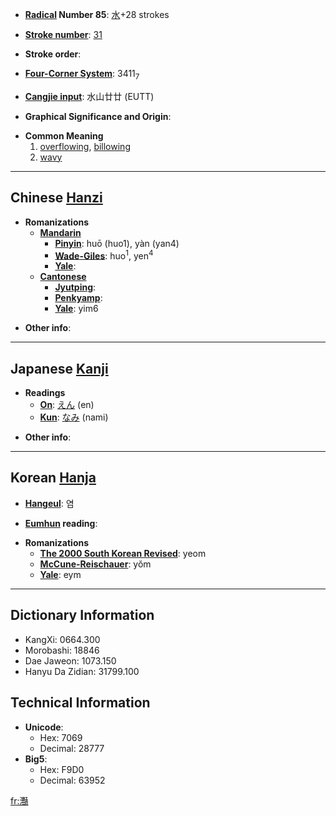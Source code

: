 * '''[[Wiktionary:Chinese radical index| Radical]] Number 85''': [[Wiktionary:Chinese radical index 水|水]]+28 strokes

* '''[[Wiktionary:Chinese total strokes index|Stroke number]]''': [[Wiktionary:Chinese total strokes index 31|31]]

* '''Stroke order''': 

* '''[[Wiktionary:Chinese four corner index|Four-Corner System]]''': 3411<sub>7</sub>

* '''[[Wiktionary:Chinese Cangjie index|Cangjie input]]''': 水山廿廿 (EUTT)

* '''Graphical Significance and Origin''': 

* '''Common Meaning'''
*#[[overflow]]ing, [[billow]]ing
*# [[wavy]]

----

== Chinese [[Hanzi]] ==

* '''Romanizations'''
** '''[[Mandarin]]'''
*** '''[[Pinyin]]''': huō (huo1), yàn (yan4)
*** '''[[Wade-Giles]]''': huo<sup>1</sup>, yen<sup>4</sup>
*** '''[[Yale]]''': 
** '''[[Cantonese]]'''
*** '''[[Jyutping]]''':
*** '''[[Penkyamp]]''': 
*** '''[[Yale]]''': yim6

* '''Other info''': 

----

== Japanese [[Kanji]] ==

* '''Readings'''
** '''[[On]]''': [[えん]] (en)
** '''[[Kun]]''': [[なみ]] (nami)

* '''Other info''':  

----

== Korean [[Hanja]] ==

* '''[[Hangeul]]''': 염

* '''[[Eumhun]] reading''': 

* '''Romanizations'''
** '''[[The 2000 South Korean Revised Romanization|The 2000 South Korean Revised]]''': yeom
** '''[[McCune-Reischauer]]''': yŏm
** '''[[Yale]]''': eym

----

== Dictionary Information ==

* KangXi: 0664.300
* Morobashi: 18846
* Dae Jaweon: 1073.150
* Hanyu Da Zidian: 31799.100

== Technical Information ==

* '''Unicode''':
** Hex: 7069
** Decimal: 28777
* '''Big5''':
** Hex: F9D0
** Decimal: 63952

[[fr:灩]]
